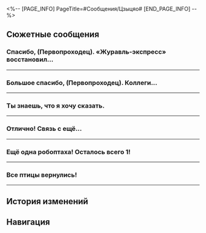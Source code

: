 <%-- [PAGE_INFO]
PageTitle=#Сообщения/Цзыцяо#
[END_PAGE_INFO] --%>
{{Сообщение Инфобокс
|id          = 55
|Изображение = НИП Цзыцяо Иконка.png
|Тип         = НИП
|Отправитель = Цзыцяо
|ПодписьСоо  = «Журавль-экспресс» - доставляем всё!
|Фракция     = Лофу Сяньчжоу
}}

==Сюжетные сообщения==
===Спасибо, (Первопроходец). «Журавль-экспресс» восстановил...===
{{Сообщения
|условие_получения = 
|текст =
:'''Цзыцяо:''' Спасибо, (Первопроходец). «Журавль-экспресс» восстановил связь с потерянной робоптахой.
:'''Цзыцяо:''' Кстати, мои коллеги говорят, что осталось ещё 5 потерянных робоптах.
:'''Цзыцяо:''' Если найдёшь их, пожалуйста, помоги.
}}
----

===Большое спасибо, (Первопроходец). Коллеги...===
{{Сообщения
|условие_получения = 
|текст =
:'''Цзыцяо:''' Большое спасибо, (Первопроходец). Коллеги передали мне, что была восстановлена связь с ещё одной робоптахой.
:'''Цзыцяо:''' Осталось найти всего 4 робоптахи. Пожалуйста, поищи их.
:{Выбор} Вы сами их не ищите?
::'''(Первопроходец):''' Их только я ищу? Вы вообще ничего не делаете?
::'''Цзыцяо:''' Конечно же, мы их ищем!
::'''Цзыцяо:''' Поверь!
:{Выбор} Я помогу.
::'''(Первопроходец):''' Хорошо, я помогу найти робоптах.
::'''Цзыцяо:''' Хорошо, я тебе доверяю.
}}
----

===Ты знаешь, что я хочу сказать.===
{{Сообщения
|условие_получения = 
|текст =
:'''Цзыцяо:''' Ты знаешь, что я хочу сказать.
:'''Цзыцяо:''' Благодаря тебе нам удалось восстановить связь с ещё одной робоптахой. Осталось всего 3.
:'''Цзыцяо:''' Знаешь, как теперь все зовут тебя?
:'''Цзыцяо:''' Охотник за робоптахами!
:'''Цзыцяо:''' Буду ждать хороших новостей от тебя.
}}
----

===Отлично! Связь с ещё...===
{{Сообщения
|условие_получения = 
|текст =
:'''Цзыцяо:''' Отлично! Связь с ещё одной робоптахой восстановлена! Осталось только 2.
:'''Цзыцяо:''' Охотник за робоптахами! Ты в одном шаге от окончания поисков!
:{Выбор} Вы вообще стараетесь найти их?
::'''(Первопроходец):''' Вам следует прилагать больше усилий по их поиску.
::'''Цзыцяо:''' Поверь!
:{Выбор} Я найду их.
::'''(Первопроходец):''' Ладно, я помогу их вернуть.
::'''Цзыцяо:''' Буду ждать хороших новостей от тебя.
}}
----

===Ещё одна робоптаха! Осталось всего 1!===
{{Сообщения
|условие_получения = 
|текст =
:'''Цзыцяо:''' Ещё одна робоптаха! Осталось всего 1!
:'''Цзыцяо:''' Только 1!
:'''Цзыцяо:''' Большое спасибо.
}}
----

===Все птицы вернулись!===
{{Сообщения
|условие_получения = 
|текст =
:'''Цзыцяо:''' Все птицы вернулись!
:'''Цзыцяо:''' Все робоптахи вернулись!
:'''Цзыцяо:''' Ещё одна хорошая новость. Инженеры изучили маршруты потерянных робоптах и нашли зацепки.
:'''Цзыцяо:''' Мы приготовили для тебя награду. Ты знаешь, где я, приди и забери её.
}}
----

==История изменений==
{{История изменений|2.7}}

==Навигация==
{{Сообщения Навбокс}}